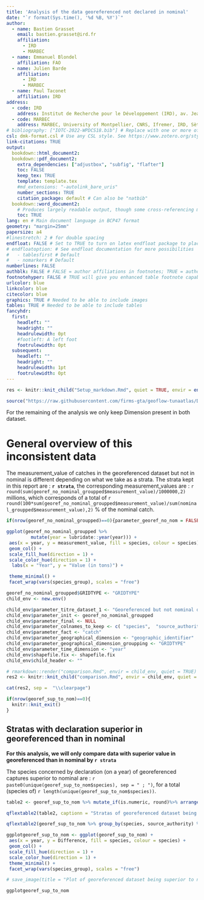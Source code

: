 ```yaml
---
title: 'Analysis of the data georeferenced not declared in nominal'
date: "`r format(Sys.time(), '%d %B, %Y')`"
author:
  - name: Bastien Grasset
    email: bastien.grasset@ird.fr
    affiliation:
      - IRD
      - MARBEC
  - name: Emmanuel Blondel
    affiliation: FAO
  - name: Julien Barde
    affiliation:
      - IRD
      - MARBEC
  - name: Paul Taconet 
    affiliation: IRD
address:
  - code: IRD
    address: Institut de Recherche pour le Développement (IRD), av. Jean Monnet, CS 30171, 34203 Sète cédex, France
  - code: MARBEC
    address: MARBEC, University of Montpellier, CNRS, Ifremer, IRD, Sète, France
# bibliography: ["IOTC-2022-WPDCS18.bib"] # Replace with one or more of your own bibtex files. Better BibTeX for Zotero is your friend
csl: dmk-format.csl # Use any CSL style. See https://www.zotero.org/styles for a good list. Ignored if citation_package: natbib
link-citations: TRUE
output:
  bookdown::html_document2:
  bookdown::pdf_document2:
    extra_dependencies: ["adjustbox", "subfig", "flafter"]
    toc: FALSE
    keep_tex: TRUE
    template: template.tex
    #md_extensions: "-autolink_bare_uris"
    number_sections: TRUE
    citation_package: default # Can also be "natbib"
  bookdown::word_document2: 
    # Produces largely readable output, though some cross-referencing may fail. Useful for collaboration.
    toc: TRUE
lang: en # Main document language in BCP47 format
geometry: "margin=25mm"
papersize: a4
#linestretch: 2 # for double spacing
endfloat: FALSE # Set to TRUE to turn on latex endfloat package to place figures and tables at end of document
# endfloatoption: # See endfloat documentation for more possibilities
#   - tablesfirst # Default
#   - nomarkers # Default
numberlines: FALSE
authblk: FALSE # FALSE = author affiliations in footnotes; TRUE = author affiliations in a block below author names
footnotehyper: FALSE # TRUE will give you enhanced table footnote capabilities. Set to FALSE to be able to use French blocks. Needed due to what appears to be a latex bug.
urlcolor: blue
linkcolor: blue
citecolor: blue
graphics: TRUE # Needed to be able to include images
tables: TRUE # Needed to be able to include tables
fancyhdr:
  first:
    headleft: ""
    headright: ""
    headrulewidth: 0pt
    #footleft: A left foot
    footrulewidth: 0pt
  subsequent:
    headleft: ""
    headright: ""
    headrulewidth: 1pt
    footrulewidth: 0pt
---
```


```r

res <- knitr::knit_child("Setup_markdown.Rmd", quiet = TRUE, envir = environment())

```

```r

source("https://raw.githubusercontent.com/firms-gta/geoflow-tunaatlas/Developpement/Analysis_markdown/functions/Functions_markdown.R", local = TRUE)

```

For the remaining of the analysis we only keep Dimension present in both dataset. 

# General overview of this inconsistent data 

The measurement_value of catches in the georeferenced dataset but not in nominal is different depending on what we take as a strata. The strata kept in this report are : **`r strata`**, the corresponding measurement_values are : `r round(sum(georef_no_nominal_groupped$measurement_value)/1000000,2)` millions, which corresponds of a total of  `r round(100*sum(georef_no_nominal_groupped$measurement_value)/sum(nominal_groupped$measurement_value),2)` % of the nominal catch.


```r
if(nrow(georef_no_nominal_groupped)==0){parameter_georef_no_nom = FALSE} else {parameter_georef_no_nom= TRUE}
```


```r

ggplot(georef_no_nominal_groupped %>% 
         mutate(year = lubridate::year(year))) +
 aes(x = year, y = measurement_value, fill = species, colour = species) +
 geom_col() +
 scale_fill_hue(direction = 1) +
 scale_color_hue(direction = 1) +
  labs(x = "Year", y = "Value (in tons)") +

 theme_minimal() +
 facet_wrap(vars(species_group), scales = "free")

```


```r

georef_no_nominal_groupped$GRIDTYPE <- "GRIDTYPE"
child_env <- new.env()

child_env$parameter_titre_dataset_1 <- "Georeferenced but not nominal data"
child_env$parameter_init <- georef_no_nominal_groupped
child_env$parameter_final <- NULL
child_env$parameter_colnames_to_keep <- c( "species",  "source_authority", "year", "measurement_unit", "measurement_value", "Gear", "species_group")
child_env$parameter_fact <- "catch"
child_env$parameter_geographical_dimension <- "geographic_identifier"
child_env$parameter_geographical_dimension_groupping <- "GRIDTYPE"
child_env$parameter_time_dimension <- "year"
child_env$shapefile.fix <- shapefile.fix
child_env$child_header <- ""

# rmarkdown::render("comparison.Rmd", envir = child_env, quiet = TRUE)
res2 <- knitr::knit_child("comparison.Rmd", envir = child_env, quiet = TRUE)

```

```r

cat(res2, sep =  "\\clearpage")

```

```r
if(nrow(georef_sup_to_nom)==0){
  knitr::knit_exit()
}
```


## Stratas with declaration superior in georeferenced than in nominal 

**For this analysis, we will only compare data with superior value in georeferenced than in nominal by `r strata`**

The species concerned by declaration (on a year) of georeferenced captures superior to nominal are : `r paste0(unique(georef_sup_to_nom$species), sep = " ; ")`, for a total (species of) `r length(unique(georef_sup_to_nom$species))`.

```r
table2 <- georef_sup_to_nom %>% mutate_if(is.numeric, round)%>% arrange(desc(Difference) ) %>% filter(Difference != 0)
```

```r

qflextable2(table2, captionn = "Stratas of georeferenced dataset being superior to nominal dataset for a specific year and species (only data superior to 1 ton are presented)")

```

```r

qflextable2(georef_sup_to_nom %>% group_by(species, source_authority) %>% summarise(Difference = sum(Difference))%>% mutate_if(is.numeric, round)%>% arrange(desc(Difference) ) %>% filter(Difference != 0), captionn = "Sum of positive differences in every year between georeferenced and nominal")

```

```r

ggplotgeoref_sup_to_nom <- ggplot(georef_sup_to_nom) +
 aes(x = year, y = Difference, fill = species, colour = species) +
 geom_col() +
 scale_fill_hue(direction = 1) +
 scale_color_hue(direction = 1) +
 theme_minimal() +
 facet_wrap(vars(species_group), scales = "free")

# save_image(title = "Plot of georeferenced dataset being superior to nominal dataset for a specific year and species", ggplotgeoref_sup_to_nom)

```


```r

ggplotgeoref_sup_to_nom


```

